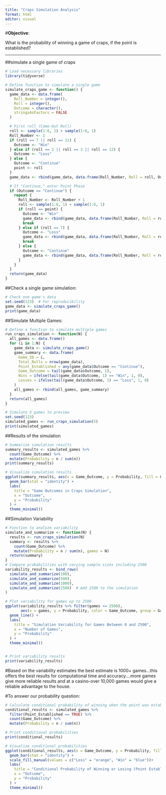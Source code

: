 ---
title: "Craps Simulation Analysis"
format: html
editor: visual
---

\#**Objective**:

What is the probability of winning a game of craps, if the point is established?

---

##simulate a single game of craps

```{r, message = FALSE}
# Load necessary libraries
library(tidyverse)

# Define function to simulate a single game
simulate_craps_game <- function() {
  game_data <- data.frame(
    Roll_Number = integer(),
    Roll = integer(),
    Outcome = character(),
    stringsAsFactors = FALSE
  )

  # First roll (Come-Out Roll)
  roll <- sample(1:6, 1) + sample(1:6, 1)
  Roll_Number <- 1
  if (roll == 7 || roll == 11) {
    Outcome <- "Win"
  } else if (roll == 2 || roll == 3 || roll == 12) {
    Outcome <- "Loss"
  } else {
    Outcome <- "Continue"
    point <- roll
  }
  game_data <- rbind(game_data, data.frame(Roll_Number, Roll = roll, Outcome))

  # If "Continue," enter Point Phase
  if (Outcome == "Continue") {
    repeat {
      Roll_Number <- Roll_Number + 1
      roll <- sample(1:6, 1) + sample(1:6, 1)
      if (roll == point) {
        Outcome <- "Win"
        game_data <- rbind(game_data, data.frame(Roll_Number, Roll = roll, Outcome))
        break
      } else if (roll == 7) {
        Outcome <- "Loss"
        game_data <- rbind(game_data, data.frame(Roll_Number, Roll = roll, Outcome))
        break
      } else {
        Outcome <- "Continue"
        game_data <- rbind(game_data, data.frame(Roll_Number, Roll = roll, Outcome))
      }
    }
  }
  return(game_data)
}

```

##Check a single game simulation:

```{r}
# Check one game's data
set.seed(123)  # For reproducibility
game_data <- simulate_craps_game()
print(game_data)

```

##Simulate Multiple Games:

```{r}
# Define a function to simulate multiple games
run_craps_simulation <- function(N) {
  all_games <- data.frame()
  for (i in 1:N) {
    game_data <- simulate_craps_game()
    game_summary <- data.frame(
      Game_ID = i,
      Total_Rolls = nrow(game_data),
      Point_Established = any(game_data$Outcome == "Continue"),
      Game_Outcome = tail(game_data$Outcome, 1),
      Wins = ifelse(tail(game_data$Outcome, 1) == "Win", 1, 0),
      Losses = ifelse(tail(game_data$Outcome, 1) == "Loss", 1, 0)
    )
    all_games <- rbind(all_games, game_summary)
  }
  return(all_games)
}

# Simulate 5 games to preview
set.seed(123)
simulated_games <- run_craps_simulation(5)
print(simulated_games)

```

##Results of the simulation

```{r}
# Summarize simulation results
summary_results <- simulated_games %>%
  count(Game_Outcome) %>%
  mutate(Probability = n / sum(n))
print(summary_results)

# Visualize simulation results
ggplot(summary_results, aes(x = Game_Outcome, y = Probability, fill = Game_Outcome)) +
  geom_bar(stat = "identity") +
  labs(
    title = "Game Outcomes in Craps Simulation",
    x = "Outcome",
    y = "Probability"
  ) +
  theme_minimal()


```

##Simulation Variability

```{r}
# Function to analyze variability
simulate_and_summarize <- function(N) {
  results <- run_craps_simulation(N)
  summary <- results %>%
    count(Game_Outcome) %>%
    mutate(Probability = n / sum(n), games = N)
  return(summary)
}
# Compare probabilities with varying sample sizes including 2500
variability_results <- bind_rows(
  simulate_and_summarize(100),
  simulate_and_summarize(500),
  simulate_and_summarize(1000),
  simulate_and_summarize(2500)  # Add 2500 to the simulation
)

# Plot variability for games up to 2500
ggplot(variability_results %>% filter(games <= 2500), 
       aes(x = games, y = Probability, color = Game_Outcome, group = Game_Outcome)) +
  geom_line() +
  labs(
    title = "Simulation Variability for Games Between 0 and 2500",
    x = "Number of Games",
    y = "Probability"
  ) +
  theme_minimal()


# Print variability results
print(variability_results)

```

#Based on the variability estimates the best estimate is 1000+ games...this offers the best results for computational time and accuracy....more games give more reliable results and at a casino-over 10,000 games would give a reliable advantage to the house.

#To answer our probability question:

```{r}
# Calculate conditional probability of winning when the point was established
conditional_results <- simulated_games %>%
  filter(Point_Established == TRUE) %>%
  count(Game_Outcome) %>%
  mutate(Probability = n / sum(n))

# Print conditional probabilities
print(conditional_results)

# Visualize conditional probabilities
ggplot(conditional_results, aes(x = Game_Outcome, y = Probability, fill = Game_Outcome)) +
  geom_bar(stat = "identity") +
  scale_fill_manual(values = c("Loss" = "orange", "Win" = "blue"))+
  labs(
    title = "Conditional Probability of Winning or Losing (Point Established)",
    x = "Outcome",
    y = "Probability"
  ) +
  theme_minimal()

```
